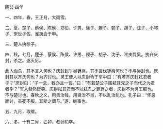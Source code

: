 

昭公·四年

一、四年，春，王正月，大雨雪。

二、夏，楚子、蔡侯、陈侯、郑伯、许男、徐子、滕子、顿子、胡子、沈子、小邾子、宋世子佐、淮夷会于申。

三、楚人执徐子。

四、秋，七月，楚子、蔡侯、陈侯、许男、顿子、胡子、沈子、淮夷伐吴。执齐庆封，杀之。遂灭厉。

此入而杀，其不言入何也？庆封封乎吴锺离，其不言伐锺离何也？不与吴封也。庆封其以齐氏何也？为齐讨也。灵王使人以庆封令于军中曰：“有若齐庆封弒君者乎？”庆封曰：“子一息，我亦且一言。”曰：“有若楚公子围弒其兄之子而代之为君者乎？”军人粲然皆笑。庆封弒其君而不以弒君之罪罪之者，庆封不为灵王服也。不与楚讨也。春秋之义，用贵治贱，用贤治不肖，不以乱治乱也。孔子曰：“怀恶而讨，虽死不服，其斯之谓与。”遂，继事也。

五、九月，取缯。

六、冬，十有二月，乙卯，叔孙豹卒。

